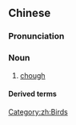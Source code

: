 {{also|山鸦}}
==Chinese==
{{zh-forms|s=山鸦}}

===Pronunciation===
{{zh-pron
|m=shānyā
|cat=n
}}

===Noun===
{{zh-noun}}

# [[chough]]

====Derived terms====
{{zh-der|黃嘴山鴉}}

[[Category:zh:Birds]]